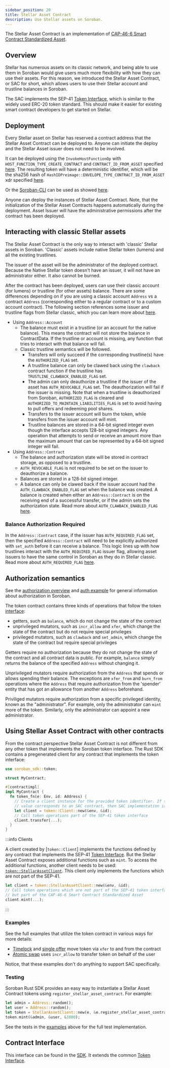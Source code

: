 ```yaml
---
sidebar_position: 20
title: Stellar Asset Contract
description: Use Stellar assets on Soroban.
---
```


<head>
  <title>Use Stellar assets on Soroban.</title>
  <meta charSet="utf-8" />
  <meta property="og:title" content="Use Stellar assets on Soroban." />
  <meta
    property="og:description"
    content="Allows the user to use their Stellar account and trustline balance on Soroban using the Token Interface, which is similar to the ERC-20 token standard."
  />
  <link
    rel="canonical"
    href="https://soroban.stellar.org/docs/tokens/stellar-asset-contract"
  />
</head>

The Stellar Asset Contract is an implementation of [CAP-46-6 Smart Contract Standardized Asset].

[CAP-46-6 Smart Contract Standardized Asset]: https://stellar.org/protocol/cap-46-06

## Overview

Stellar has numerous assets on its classic network, and being able to use them
in Soroban would give users much more flexibility with how they can use their
assets. For this reason, we introduced the Stellar Asset Contract, or SAC for
short, which allows users to use their Stellar account and trustline balances in
Soroban.

The SAC implements the SEP-41 [Token Interface], which is similar to the
widely used ERC-20 token standard. This should make it easier for existing
smart contract developers to get started on Stellar.

## Deployment

Every Stellar asset on Stellar has reserved a contract address that the Stellar Asset Contract can be deployed to. Anyone can initiate the deploy and the Stellar Asset issuer does not need to be involved.

It can be deployed using the `InvokeHostFunctionOp` with
`HOST_FUNCTION_TYPE_CREATE_CONTRACT` and `CONTRACT_ID_FROM_ASSET` specified
[here](../soroban-internals/contract-interactions/stellar-transaction.mdx). The resulting token will have a
deterministic identifier, which will be the sha256 hash of
`HashIDPreimage::ENVELOPE_TYPE_CONTRACT_ID_FROM_ASSET` xdr specified [here][contract_id].

Or the [Soroban-CLI] can be used as showed [here](../guides/cli/deploy-stellar-asset-contract.mdx).

Anyone can deploy the instances of Stellar Asset Contract. Note, that the
initialization of the Stellar Asset Contracts happens automatically during the
deployment. Asset Issuer will have the administrative permissions after the
contract has been deployed.

[contract_id]: https://github.com/stellar/stellar-xdr/blob/dc23adf60e095a6ce626b2b09128e58a5eae0cd0/Stellar-transaction.x#L661
[Soroban-CLI]: ../reference/soroban-cli.mdx

## Interacting with classic Stellar assets

The Stellar Asset Contract is the only way to interact with 'classic' Stellar
assets in Soroban. 'Classic' assets include native Stellar token (lumens) and
all the existing trustlines.

The issuer of the asset will be the administrator
of the deployed contract. Because the Native Stellar token doesn't have an
issuer, it will not have an administrator either. It also cannot be burned.

After the contract has been deployed, users can use their classic account (for
lumens) or trustline (for other assets) balance. There are some differences
depending on if you are using a classic account `Address` vs a contract
`Address` (corresponding either to a regular contract or to a custom account
contract). The following section references some issuer and trustline flags from
Stellar classic, which you can learn more about [here](https://developers.stellar.org/docs/issuing-assets/control-asset-access#controlling-access-to-an-asset-with-flags).

- Using `Address::Account`
  - The balance must exist in a trustline (or an account for the native
    balance). This means the contract will not store the balance in
    ContractData. If the trustline or account is missing, any function that
    tries to interact with that balance will fail.
  - Classic trustline semantics will be followed.
    - Transfers will only succeed if the corresponding trustline(s) have the
      `AUTHORIZED_FLAG` set.
    - A trustline balance can only be clawed back using the `clawback` contract
      function if the trustline has `TRUSTLINE_CLAWBACK_ENABLED_FLAG` set.
    - The admin can only deauthorize a trustline if the issuer of the asset has
      `AUTH_REVOCABLE_FLAG` set. The deauthorization will fail if the issuer is
      missing. Note that when a trustline is deauthorized from Soroban,
      `AUTHORIZED_FLAG` is cleared and
      `AUTHORIZED_TO_MAINTAIN_LIABILITIES_FLAG` is set to avoid having to pull
      offers and redeeming pool shares.
    - Transfers to the issuer account will burn the token, while transfers from
      the issuer account will mint.
    - Trustline balances are stored in a 64-bit signed integer even though the
      interface accepts 128-bit signed integers. Any operation that attempts to
      send or receive an amount more than the maximum amount that can be
      represented by a 64-bit signed integer will fail.
- Using `Address::Contract`
  - The balance and authorization state will be stored in contract storage, as
    opposed to a trustline.
  - `AUTH_REVOCABLE_FLAG` is not required to be set on the issuer to deauthorize a
    balance.
  - Balances are stored in a 128-bit signed integer.
  - A balance can only be clawed back if the issuer account had the
    `AUTH_CLAWBACK_ENABLED_FLAG` set when the balance was created. A balance is
    created when either an `Address::Contract` is on the receiving end of a successful
    transfer, or if the admin sets the authorization state. Read more
    about `AUTH_CLAWBACK_ENABLED_FLAG` [here](https://developers.stellar.org/docs/issuing-assets/control-asset-access#clawback-enabled-0x8).

### Balance Authorization Required

In the `Address::Contract` case, if the issuer has `AUTH_REQUIRED_FLAG` set, then the
specified `Address::Contract` will need to be explicitly authorized with
`set_auth` before it can receive a balance. This logic lines up with how
trustlines interact with the `AUTH_REQUIRED_FLAG` issuer flag, allowing asset issuers
to have the same control in Soroban as they do in Stellar classic. Read more
about `AUTH_REQUIRED_FLAG` [here](https://developers.stellar.org/docs/issuing-assets/control-asset-access#authorization-required-0x1).

## Authorization semantics

See the [authorization overview](../soroban-internals/authorization.mdx) and
[auth example](../tutorials/auth.mdx) for general information about authorization in
Soroban.

The token contract contains three kinds of operations that follow the token
[interface](token-interface.mdx#code):

- getters, such as `balance`, which do not change the state of the contract
- unprivileged mutators, such as `incr_allow` and `xfer`, which change the state
  of the contract but do not require special privileges
- privileged mutators, such as `clawback` and `set_admin`, which change the
  state of the contract but require special privileges

Getters require no authorization because they do not change the state of the
contract and all contract data is public. For example, `balance` simply returns
the balance of the specified `Address` without changing it.

Unprivileged mutators require authorization from the `Address` that spends or
allows spending their balance. The exceptions are `xfer_from` and `burn_from`
operations where the `Address` that require authorization from the 'spender'
entity that has got an allowance from another `Address` beforehand.

Priviliged mutators require authorization from a specific privileged identity,
known as the "administrator". For example, only the administrator can `mint`
more of the token. Similarly, only the administrator can appoint a new
administrator.

## Using Stellar Asset Contract with other contracts

From the contract perspective Stellar Asset Contract is not different from any
other token that implements the Soroban token interface. The Rust SDK contains
a pregenerated client for any contract that implements the token interface:

```rust
use soroban_sdk::token;

struct MyContract;

#[contractimpl]
impl MyContract {
  fn token_fn(e: Env, id: Address) {
    // Create a client instance for the provided token identifier. If the id
    // value corresponds to an SAC contract, then SAC implementation is used.
    let client = token::Client::new(&env, &id);
    // Call token operations part of the SEP-41 token interface
    client.transfer(...);
  }
}
```

:::info Clients

A client created by [`token::Client`] implements the functions defined by any
contract that implements the SEP-41 [Token Interface]. But the Stellar Asset
Contract exposes additional functions such as `mint`. To access the additional
functions, another client needs to be used: [`token::StellarAssetClient`]. This
client only implements the functions which are not part of the SEP-41.

```rust
let client = token::StellarAssetClient::new(&env, &id);
// Call token operations which are not part of the SEP-41 token interface
// but part of the CAP-46-6 Smart Contract Standardized Asset
client.mint(...);
```

:::

### Examples

See the full examples that utilize the token contract in various ways for more
details:

- [Timelock](../tutorials/timelock.mdx) and [single offer](../tutorials/single-offer-sale.mdx) move token
  via `xfer` to and from the contract
- [Atomic swap](../tutorials/atomic-swap.mdx) uses `incr_allow` to transfer token on behalf
  of the user

Notice, that these examples don't do anything to support SAC specifically.

### Testing

Soroban Rust SDK provides an easy way to instantiate a Stellar Asset Contract
tokens using `register_stellar_asset_contract`. For example:

```rust
let admin = Address::random();
let user = Address::random();
let token = StellarAssetClient::new(e, &e.register_stellar_asset_contract(admin.clone()));
token.mint(&admin, &user, &1000);
```

See the tests in the [examples](#examples) above for the full test
implementation.

## Contract Interface

This interface can be found in the [SDK]. It extends the common
[Token Interface].

[SDK]: https://github.com/stellar/rs-soroban-sdk/blob/v20.0.0/soroban-sdk/src/token.rs
[Token Interface]: token-interface.mdx
[`soroban_sdk::token`]: https://docs.rs/soroban-sdk/latest/soroban_sdk/token/
[`token::TokenClient`]: https://docs.rs/soroban-sdk/latest/soroban_sdk/token/struct.TokenClient.html
[`token::StellarAssetClient`]: https://docs.rs/soroban-sdk/latest/soroban_sdk/token/struct.StellarAssetClient.html
